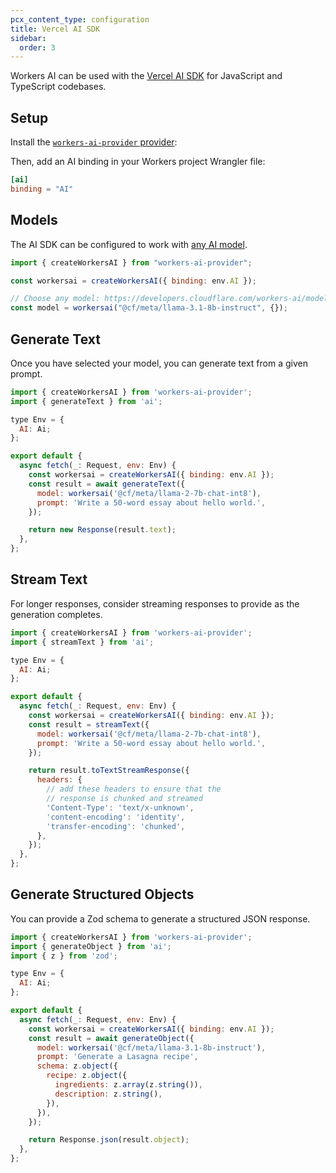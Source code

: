 ```yaml
---
pcx_content_type: configuration
title: Vercel AI SDK
sidebar:
  order: 3
---
```



Workers AI can be used with the [Vercel AI SDK](https://sdk.vercel.ai/) for JavaScript and TypeScript codebases.

## Setup

Install the [`workers-ai-provider` provider](https://sdk.vercel.ai/providers/community-providers/cloudflare-workers-ai):

<PackageManagers pkg="workers-ai-provider" />

Then, add an AI binding in your Workers project Wrangler file:

```toml
[ai]
binding = "AI"
```

## Models

The AI SDK can be configured to work with [any AI model](/workers-ai/models/).

```js
import { createWorkersAI } from "workers-ai-provider";

const workersai = createWorkersAI({ binding: env.AI });

// Choose any model: https://developers.cloudflare.com/workers-ai/models/
const model = workersai("@cf/meta/llama-3.1-8b-instruct", {});
```

## Generate Text

Once you have selected your model, you can generate text from a given prompt.

```js
import { createWorkersAI } from 'workers-ai-provider';
import { generateText } from 'ai';

type Env = {
  AI: Ai;
};

export default {
  async fetch(_: Request, env: Env) {
    const workersai = createWorkersAI({ binding: env.AI });
    const result = await generateText({
      model: workersai('@cf/meta/llama-2-7b-chat-int8'),
      prompt: 'Write a 50-word essay about hello world.',
    });

    return new Response(result.text);
  },
};
```

## Stream Text

For longer responses, consider streaming responses to provide as the generation completes.

```js
import { createWorkersAI } from 'workers-ai-provider';
import { streamText } from 'ai';

type Env = {
  AI: Ai;
};

export default {
  async fetch(_: Request, env: Env) {
    const workersai = createWorkersAI({ binding: env.AI });
    const result = streamText({
      model: workersai('@cf/meta/llama-2-7b-chat-int8'),
      prompt: 'Write a 50-word essay about hello world.',
    });

    return result.toTextStreamResponse({
      headers: {
        // add these headers to ensure that the
        // response is chunked and streamed
        'Content-Type': 'text/x-unknown',
        'content-encoding': 'identity',
        'transfer-encoding': 'chunked',
      },
    });
  },
};
```

## Generate Structured Objects

You can provide a Zod schema to generate a structured JSON response.

```js
import { createWorkersAI } from 'workers-ai-provider';
import { generateObject } from 'ai';
import { z } from 'zod';

type Env = {
  AI: Ai;
};

export default {
  async fetch(_: Request, env: Env) {
    const workersai = createWorkersAI({ binding: env.AI });
    const result = await generateObject({
      model: workersai('@cf/meta/llama-3.1-8b-instruct'),
      prompt: 'Generate a Lasagna recipe',
      schema: z.object({
        recipe: z.object({
          ingredients: z.array(z.string()),
          description: z.string(),
        }),
      }),
    });

    return Response.json(result.object);
  },
};
```
